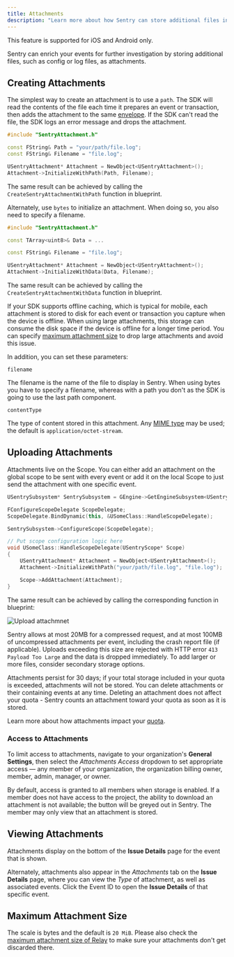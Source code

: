 ```yaml
---
title: Attachments
description: "Learn more about how Sentry can store additional files in the same request as event attachments."
---
```


<Note>

This feature is supported for iOS and Android only.

</Note>

Sentry can enrich your events for further investigation by storing additional files, such as config or log files, as attachments.

## Creating Attachments

The simplest way to create an attachment is to use a `path`. The SDK will read the contents of the file each time it prepares an event or transaction, then adds the attachment to the same [envelope](https://develop.sentry.dev/sdk/envelopes/). If the SDK can't read the file, the SDK logs an error message and drops the attachment.

```cpp
#include "SentryAttachment.h"

const FString& Path = "your/path/file.log";
const FString& Filename = "file.log";

USentryAttachment* Attachment = NewObject<USentryAttachment>();
Attachment->InitializeWithPath(Path, Filename);
```

The same result can be achieved by calling the `CreateSentryAttachmentWithPath` function in blueprint.

Alternately, use `bytes` to initialize an attachment. When doing so, you also need to specify a filename.

```cpp
#include "SentryAttachment.h"

const TArray<uint8>& Data = ...

const FString& Filename = "file.log";

USentryAttachment* Attachment = NewObject<USentryAttachment>();
Attachment->InitializeWithData(Data, Filename);
```

The same result can be achieved by calling the `CreateSentryAttachmentWithData` function in blueprint.

If your SDK supports offline caching, which is typical for mobile, each attachment is stored to disk for each event or transaction you capture when the device is offline. When using large attachments, this storage can consume the disk space if the device is offline for a longer time period. You can specify [maximum attachment size](#maximum-attachment-size) to drop large attachments and avoid this issue.

In addition, you can set these parameters:

`filename`

The filename is the name of the file to display in Sentry. When using bytes you have to specify a filename, whereas with a path you don't as the SDK is going to use the last path component.

`contentType`

The type of content stored in this attachment. Any [MIME type](https://www.iana.org/assignments/media-types/media-types.xhtml) may be used; the default is `application/octet-stream`.

## Uploading Attachments

Attachments live on the <PlatformLink to="/enriching-events/scopes/">Scope</PlatformLink>. You can either add an attachment on the global scope to be sent with every event or add it on the <PlatformLink to="/enriching-events/scopes/#local-scopes">local Scope</PlatformLink> to just send the attachment with one specific event.

```cpp
USentrySubsystem* SentrySubsystem = GEngine->GetEngineSubsystem<USentrySubsystem>();

FConfigureScopeDelegate ScopeDelegate;
ScopeDelegate.BindDynamic(this, &USomeClass::HandleScopeDelegate);

SentrySubsystem->ConfigureScope(ScopeDelegate);

// Put scope configuration logic here
void USomeClass::HandleScopeDelegate(USentryScope* Scope)
{
    USentryAttachment* Attachment = NewObject<USentryAttachment>();
    Attachment->InitializeWithPath("your/path/file.log", "file.log");

    Scope->AddAttachment(Attachment);
}
```

The same result can be achieved by calling the corresponding function in blueprint:

![Upload attachmnet](./img/unreal_attachment_upload.png)

<Note>

Sentry allows at most 20MB for a compressed request, and at most 100MB of uncompressed attachments per event, including the crash report file (if applicable). Uploads exceeding this size are rejected with HTTP error `413 Payload Too Large` and the data is dropped immediately. To add larger or more files, consider secondary storage options.

</Note>

Attachments persist for 30 days; if your total storage included in your quota is exceeded, attachments will not be stored. You can delete attachments or their containing events at any time. Deleting an attachment does not affect your quota - Sentry counts an attachment toward your quota as soon as it is stored.

Learn more about how attachments impact your [quota](/organization/quotas/).

### Access to Attachments

To limit access to attachments, navigate to your organization's **General Settings**, then select the _Attachments Access_ dropdown to set appropriate access — any member of your organization, the organization billing owner, member, admin, manager, or owner.

<Include name="common-imgs/attachments-access" />

By default, access is granted to all members when storage is enabled. If a member does not have access to the project, the ability to download an attachment is not available; the button will be greyed out in Sentry. The member may only view that an attachment is stored.

## Viewing Attachments

Attachments display on the bottom of the **Issue Details** page for the event that is shown.

<Include name="common-imgs/attachments-access-denied" />

Alternately, attachments also appear in the _Attachments_ tab on the **Issue Details** page, where you can view the _Type_ of attachment, as well as associated events. Click the Event ID to open the **Issue Details** of that specific event.

<Include name="common-imgs/attachments-list-example" />

## Maximum Attachment Size

The scale is bytes and the default is `20 MiB`. Please also check the
[maximum attachment size of Relay](/product/relay/options/)
to make sure your attachments don't get discarded there.
